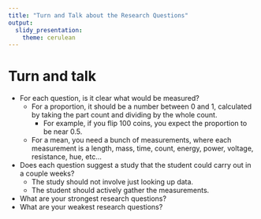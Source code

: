```yaml
---
title: "Turn and Talk about the Research Questions"
output:
  slidy_presentation:
    theme: cerulean
---
```



# Turn and talk

* For each question, is it clear what would be measured?
    * For a proportion, it should be a number between 0 and 1, calculated by taking the part count and dividing by the whole count.
        * For example, if you flip 100 coins, you expect the proportion to be near 0.5.
    * For a mean, you need a bunch of measurements, where each measurement is a length, mass, time, count, energy, power, voltage, resistance, hue, etc...
* Does each question suggest a study that the student could carry out in a couple weeks?
    * The study should not involve just looking up data.
    * The student should actively gather the measurements.
* What are your strongest research questions?
* What are your weakest research questions?


